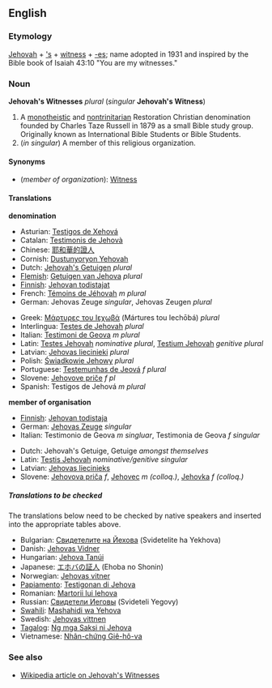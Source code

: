 ==English==
===Etymology===
[[Jehovah]] + [['s]] + [[witness]] + [[-es]]; name adopted in 1931 and inspired by the Bible book of Isaiah 43:10 "You are my witnesses."

===Noun===
'''Jehovah's Witnesses''' ''plural'' (''singular'' '''Jehovah's Witness''')

#A [[monotheistic]] and [[nontrinitarian]] Restoration Christian denomination founded by Charles Taze Russell in 1879 as a small Bible study group. Originally known as International Bible Students or Bible Students.
#(''in singular'') A member of this religious organization.

====Synonyms====
*(''member of organization''): [[Witness]]

====Translations====

'''denomination'''
{{top}}
*Asturian: [[Testigos de Xehová]]
*Catalan: [[Testimonis de Jehovà]]
*Chinese: [[耶和華的證人]]
*Cornish: [[Dustunyoryon Yehovah]]
*Dutch: [[Jehovah's Getuigen]] ''plural''
*[[Flemish]]: [[Getuigen van Jehova]] ''plural''
*[[Finnish]]: [[Jehovan todistajat]]
*French: [[Témoins de Jéhovah]] ''m plural''
*German: Jehovas Zeuge ''singular'', Jehovas Zeugen ''plural''
{{mid}}
*Greek: [[Μάρτυρες του Ιεχωβά]] (Mártures tou Iechōbá) ''plural''
*Interlingua: [[Testes de Jehovah]] ''plural''
*Italian: [[Testimoni de Geova]] ''m plural''
*Latin: [[Testes Jehovah]] ''nominative plural'', [[Testium Jehovah]] ''genitive plural''
*Latvian: [[Jehovas liecinieki]] ''plural''
*Polish: [[Świadkowie Jehowy]] ''plural''
*Portuguese: [[Testemunhas de Jeová]] ''f plural''
*Slovene: [[Jehovove priče]] ''f pl''
*Spanish: Testigos de Jehová ''m plural''
{{bottom}}

'''member of organisation'''
{{top}}
*[[Finnish]]: [[Jehovan todistaja]]
*German: [[Jehovas Zeuge]] ''singular''
*Italian: Testimonio de Geova ''m singluar'', Testimonia de Geova ''f singular''
{{mid}}
*Dutch: Jehovah's Getuige, Getuige ''amongst themselves'' 
*Latin: [[Testis Jehovah]] ''nominative/genitive singular''
*Latvian: [[Jehovas liecinieks]]
*Slovene: [[Jehovova priča]] ''f'', [[Jehovec]] ''m (colloq.)'', [[Jehovka]] ''f (colloq.)'' 
{{bottom}}

=====Translations to be checked=====

The translations below need to be checked by native speakers and inserted into the appropriate tables above.

*Bulgarian: [[Свидетелите на Йехова]] (Svidetelite ha Yekhova)
*Danish: [[Jehovas Vidner]]
*Hungarian: [[Jehova Tanúi]]
*Japanese: [[エホバの証人]] (Ehoba no Shonin)
*Norwegian: [[Jehovas vitner]]
*[[Papiamento]]: [[Testigonan di Jehova]]
*Romanian: [[Martorii lui Iehova]]
*Russian: [[Свидетели Иеговы]] (Svideteli Yegovy)
*[[Swahili]]: [[Mashahidi wa Yehova]]
*Swedish: [[Jehovas vittnen]]
*[[Tagalog]]: [[Ng mga Saksi ni Jehova]]
*Vietnamese: [[Nhân-chứng Giê-hô-va]]

===See also===
*[[w:Jehovah's_Witnesses|Wikipedia article on Jehovah's Witnesses]]